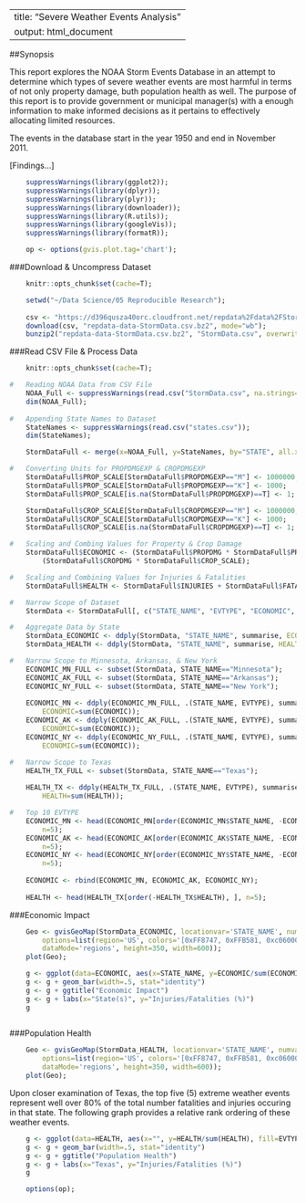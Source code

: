 <!--
    %\VignetteEngine{knitr::knitr}
    %\VignetteIndexEntry{Markdown example with knitr and googleVis}
-->

---
title: "Severe Weather Events Analysis"
output: html_document
---

##Synopsis

This report explores the NOAA Storm Events Database in an attempt to determine which types of severe weather events are most harmful in terms of not only property damage, buth population health as well.  The purpose of this report is to provide government or municipal manager(s) with a enough information to make informed decisions as it pertains to effectively allocating limited resources.

The events in the database start in the year 1950 and end in November 2011.

[Findings...]


```r
    suppressWarnings(library(ggplot2));
    suppressWarnings(library(dplyr));
    suppressWarnings(library(plyr));
    suppressWarnings(library(downloader));
    suppressWarnings(library(R.utils));
    suppressWarnings(library(googleVis));
    suppressWarnings(library(formatR));
```

```r
    op <- options(gvis.plot.tag='chart');
```

###Download & Uncompress Dataset
```r

    knitr::opts_chunk$set(cache=T);

    setwd("~/Data Science/05 Reproducible Research");
    
    csv <- "https://d396qusza40orc.cloudfront.net/repdata%2Fdata%2FStormData.csv.bz2";
    download(csv, "repdata-data-StormData.csv.bz2", mode="wb");
    bunzip2("repdata-data-StormData.csv.bz2", "StormData.csv", overwrite=T);

```

###Read CSV File & Process Data
```r

    knitr::opts_chunk$set(cache=T);

#   Reading NOAA Data from CSV File
    NOAA_Full <- suppressWarnings(read.csv("StormData.csv", na.strings=""));
    dim(NOAA_Full);
    
#   Appending State Names to Dataset
    StateNames <- suppressWarnings(read.csv("states.csv"));
    dim(StateNames);

    StormDataFull <- merge(x=NOAA_Full, y=StateNames, by="STATE", all.x=T);

#   Converting Units for PROPDMGEXP & CROPDMGEXP
    StormDataFull$PROP_SCALE[StormDataFull$PROPDMGEXP=="M"] <- 1000000;
    StormDataFull$PROP_SCALE[StormDataFull$PROPDMGEXP=="K"] <- 1000;
    StormDataFull$PROP_SCALE[is.na(StormDataFull$PROPDMGEXP)==T] <- 1;

    StormDataFull$CROP_SCALE[StormDataFull$CROPDMGEXP=="M"] <- 1000000;
    StormDataFull$CROP_SCALE[StormDataFull$CROPDMGEXP=="K"] <- 1000;
    StormDataFull$CROP_SCALE[is.na(StormDataFull$CROPDMGEXP)==T] <- 1;

#   Scaling and Combing Values for Property & Crop Damage 
    StormDataFull$ECONOMIC <- (StormDataFull$PROPDMG * StormDataFull$PROP_SCALE) + 
        (StormDataFull$CROPDMG * StormDataFull$CROP_SCALE);

#   Scaling and Combining Values for Injuries & Fatalities
    StormDataFull$HEALTH <- StormDataFull$INJURIES + StormDataFull$FATALITIES;

#   Narrow Scope of Dataset
    StormData <- StormDataFull[, c("STATE_NAME", "EVTYPE", "ECONOMIC", "HEALTH")];

#   Aggregate Data by State
    StormData_ECONOMIC <- ddply(StormData, "STATE_NAME", summarise, ECONOMIC=sum(ECONOMIC));
    StormData_HEALTH <- ddply(StormData, "STATE_NAME", summarise, HEALTH=sum(HEALTH));

#   Narrow Scope to Minnesota, Arkansas, & New York
    ECONOMIC_MN_FULL <- subset(StormData, STATE_NAME=="Minnesota");
    ECONOMIC_AK_FULL <- subset(StormData, STATE_NAME=="Arkansas");
    ECONOMIC_NY_FULL <- subset(StormData, STATE_NAME=="New York");
    
    ECONOMIC_MN <- ddply(ECONOMIC_MN_FULL, .(STATE_NAME, EVTYPE), summarise, 
        ECONOMIC=sum(ECONOMIC));
    ECONOMIC_AK <- ddply(ECONOMIC_AK_FULL, .(STATE_NAME, EVTYPE), summarise, 
        ECONOMIC=sum(ECONOMIC));
    ECONOMIC_NY <- ddply(ECONOMIC_NY_FULL, .(STATE_NAME, EVTYPE), summarise, 
        ECONOMIC=sum(ECONOMIC));

#   Narrow Scope to Texas
    HEALTH_TX_FULL <- subset(StormData, STATE_NAME=="Texas");
    
    HEALTH_TX <- ddply(HEALTH_TX_FULL, .(STATE_NAME, EVTYPE), summarise, 
        HEALTH=sum(HEALTH));

#   Top 10 EVTYPE
    ECONOMIC_MN <- head(ECONOMIC_MN[order(ECONOMIC_MN$STATE_NAME, -ECONOMIC_MN$ECONOMIC), ],
        n=5);
    ECONOMIC_AK <- head(ECONOMIC_AK[order(ECONOMIC_AK$STATE_NAME, -ECONOMIC_AK$ECONOMIC), ],
        n=5);    
    ECONOMIC_NY <- head(ECONOMIC_NY[order(ECONOMIC_NY$STATE_NAME, -ECONOMIC_NY$ECONOMIC), ],
        n=5);
    
    ECONOMIC <- rbind(ECONOMIC_MN, ECONOMIC_AK, ECONOMIC_NY);
    
    HEALTH <- head(HEALTH_TX[order(-HEALTH_TX$HEALTH), ], n=5);

```


###Economic Impact


```r
    Geo <- gvisGeoMap(StormData_ECONOMIC, locationvar='STATE_NAME', numvar='ECONOMIC', 
        options=list(region='US', colors='[0xFF8747, 0xFFB581, 0xc06000]', 
        dataMode='regions', height=350, width=600));
    plot(Geo);
```

```r
    g <- ggplot(data=ECONOMIC, aes(x=STATE_NAME, y=ECONOMIC/sum(ECONOMIC), fill=EVTYPE))
    g <- g + geom_bar(width=.5, stat="identity")
    g <- g + ggtitle("Economic Impact") 
    g <- g + labs(x="State(s)", y="Injuries/Fatalities (%)")
    g
    
```


###Population Health


```r
    Geo <- gvisGeoMap(StormData_HEALTH, locationvar='STATE_NAME', numvar='HEALTH', 
        options=list(region='US', colors='[0xFF8747, 0xFFB581, 0xc06000]', 
        dataMode='regions', height=350, width=600));
    plot(Geo);
```


Upon closer examination of Texas, the top five (5) extreme weather events represent well over 80% of the total number fatalities and injuries occuring in that state.  The following graph provides a relative rank ordering of these weather events.

```r
    g <- ggplot(data=HEALTH, aes(x="", y=HEALTH/sum(HEALTH), fill=EVTYPE))
    g <- g + geom_bar(width=.5, stat="identity")
    g <- g + ggtitle("Population Health") 
    g <- g + labs(x="Texas", y="Injuries/Fatalities (%)")
    g

```

```r
    options(op);

```
